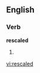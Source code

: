 
==English==

===Verb===
'''rescaled'''

# {{past of|[[rescale]]}}

{{anagrams:en/acdeelrs}}
[[vi:rescaled]]
